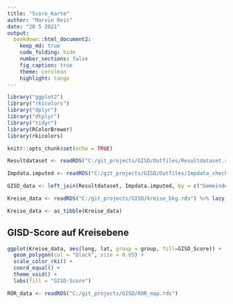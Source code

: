 ```yaml
---
title: "Score_Karte"
author: "Marvin Reis"
date: "20 5 2021"
output:
  bookdown::html_document2:
    keep_md: true
    code_folding: hide
    number_sections: false
    fig_caption: true
    theme: cerulean
    highlight: tango
---
```


```r
library("ggplot2")
library("rkicolors")
library("dplyr")
library("dtplyr")
library("tidyr")
library(RColorBrewer)
library(rkicolors)

knitr::opts_chunk$set(echo = TRUE)
```

```r
Resultdataset <- readRDS("C:/git_projects/GISD/Outfiles/Resultdataset.rds")

Impdata.imputed <- readRDS("C:/git_projects/GISD/Outfiles/Impdata_check.rds")

GISD_data <- left_join(Resultdataset, Impdata.imputed, by = c("Gemeindekennziffer", "Jahr")) %>% lazy_dt() %>% select(Kreis, GISD_Score) %>% distinct(Kreis, .keep_all = TRUE) %>% unique() %>% lazy_dt()

Kreise_data <- readRDS("C:/git_projects/GISD/kreise_bkg.rds") %>% lazy_dt() %>% mutate(Kreis = as.numeric(id)) %>% select(-id) %>% left_join(GISD_data, by = "Kreis") %>% lazy_dt()

Kreise_data <- as_tibble(Kreise_data)

```


## GISD-Score auf Kreisebene
```r
ggplot(Kreise_data, aes(long, lat, group = group, fill=GISD_Score)) +
  geom_polygon(col = "black", size = 0.05) +
  scale_color_rki() +
  coord_equal() +
  theme_void() +
  labs(fill = "GISD-Score")
```

```r
ROR_data <- readRDS("C:/git_projects/GISD/ROR_map.rds")



```



